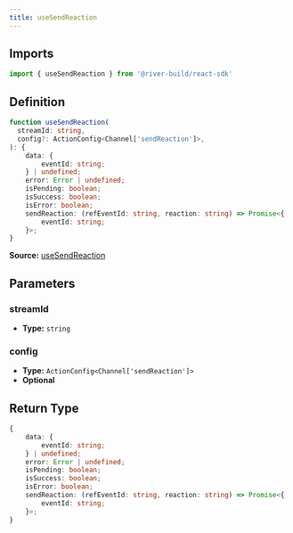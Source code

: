 ```yaml
---
title: useSendReaction
---
```

## Imports

```ts
import { useSendReaction } from '@river-build/react-sdk'
```

## Definition

```ts
function useSendReaction(
  streamId: string,
  config?: ActionConfig<Channel['sendReaction']>,
): {
    data: {
        eventId: string;
    } | undefined;
    error: Error | undefined;
    isPending: boolean;
    isSuccess: boolean;
    isError: boolean;
    sendReaction: (refEventId: string, reaction: string) => Promise<{
        eventId: string;
    }>;
}
```

**Source:** [useSendReaction](https://github.com/river-build/river/blob/main/packages/react-sdk/src/useSendReaction.ts)

## Parameters

### streamId

- **Type:** `string`

### config

- **Type:** `ActionConfig<Channel['sendReaction']>`
- **Optional**

## Return Type

```ts
{
    data: {
        eventId: string;
    } | undefined;
    error: Error | undefined;
    isPending: boolean;
    isSuccess: boolean;
    isError: boolean;
    sendReaction: (refEventId: string, reaction: string) => Promise<{
        eventId: string;
    }>;
}
```
